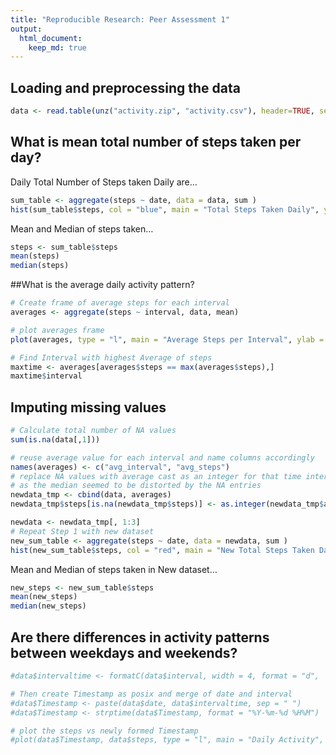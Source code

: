 ```yaml
---
title: "Reproducible Research: Peer Assessment 1"
output: 
  html_document:
    keep_md: true
---
```



## Loading and preprocessing the data
```r
data <- read.table(unz("activity.zip", "activity.csv"), header=TRUE, sep=",")
```
## What is mean total number of steps taken per day?
Daily Total Number of Steps taken Daily are...
```r
sum_table <- aggregate(steps ~ date, data = data, sum )
hist(sum_table$steps, col = "blue", main = "Total Steps Taken Daily", ylab = "Percentage", xlab = "Total Steps")
```

Mean and Median of steps taken...
```r
steps <- sum_table$steps
mean(steps)
median(steps)
```

##What is the average daily activity pattern?

```r
# Create frame of average steps for each interval
averages <- aggregate(steps ~ interval, data, mean)

# plot averages frame
plot(averages, type = "l", main = "Average Steps per Interval", ylab = "Steps", xlab = "Interval")

# Find Interval with highest Average of steps
maxtime <- averages[averages$steps == max(averages$steps),]
maxtime$interval

```

## Imputing missing values

```r
# Calculate total number of NA values
sum(is.na(data[,1]))

# reuse average value for each interval and name columns accordingly
names(averages) <- c("avg_interval", "avg_steps")
# replace NA values with average cast as an integer for that time interval in a new dataframe
# as the median seemed to be distorted by the NA entries
newdata_tmp <- cbind(data, averages)
newdata_tmp$steps[is.na(newdata_tmp$steps)] <- as.integer(newdata_tmp$avg_steps[is.na(newdata_tmp$steps)])

newdata <- newdata_tmp[, 1:3]
# Repeat Step 1 with new dataset
new_sum_table <- aggregate(steps ~ date, data = newdata, sum )
hist(new_sum_table$steps, col = "red", main = "New Total Steps Taken Daily", ylab = "Percentage", xlab = "Total Steps")
```

Mean and Median of steps taken in New dataset...
```r
new_steps <- new_sum_table$steps
mean(new_steps)
median(new_steps)

```

## Are there differences in activity patterns between weekdays and weekends?

```r
#data$intervaltime <- formatC(data$interval, width = 4, format = "d",  flag = 0)

# Then create Timestamp as posix and merge of date and interval
#data$Timestamp <- paste(data$date, data$intervaltime, sep = " ")
#data$Timestamp <- strptime(data$Timestamp, format = "%Y-%m-%d %H%M")

# plot the steps vs newly formed Timestamp
#plot(data$Timestamp, data$steps, type = "l", main = "Daily Activity", ylab = "Steps", xlab = "Date")
```

